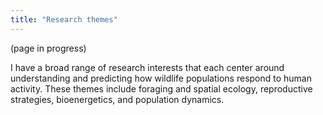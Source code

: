 ```yaml
---
title: "Research themes"
---
```


(page in progress)

I have a broad range of research interests that each center around understanding and predicting how wildlife populations respond to human activity. These themes include foraging and spatial ecology, reproductive strategies, bioenergetics, and population dynamics.
